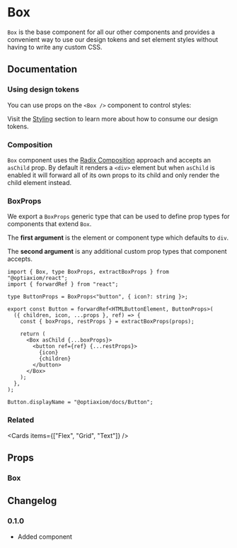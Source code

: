 
# Box

`Box` is the base component for all our other components and provides a convenient way to use our design tokens and set element styles without having to write any custom CSS.

<Links component="box" />

## Documentation

### Using design tokens

You can use props on the `<Box />` component to control styles:

<Demo component="styles/prop-usage" />

Visit the [Styling](/syling/) section to learn more about how to consume our design tokens.

### Composition

`Box` component uses the [Radix Composition](https://www.radix-ui.com/primitives/docs/guides/composition) approach and accepts an `asChild` prop. By default it renders a `<div>` element but when `asChild` is enabled it will forward all of its own props to its child and only render the child element instead.

<Demo component="box/composition-usage" />

### BoxProps

We export a `BoxProps` generic type that can be used to define prop types for components that extend `Box`.

The **first argument** is the element or component type which defaults to `div`.

The **second argument** is any additional custom prop types that component accepts.

```tsx
import { Box, type BoxProps, extractBoxProps } from "@optiaxiom/react";
import { forwardRef } from "react";

type ButtonProps = BoxProps<"button", { icon?: string }>;

export const Button = forwardRef<HTMLButtonElement, ButtonProps>(
  ({ children, icon, ...props }, ref) => {
    const { boxProps, restProps } = extractBoxProps(props);

    return (
      <Box asChild {...boxProps}>
        <button ref={ref} {...restProps}>
          {icon}
          {children}
        </button>
      </Box>
    );
  },
);

Button.displayName = "@optiaxiom/docs/Button";
```

### Related

<Cards items={["Flex", "Grid", "Text"]} />

## Props

### Box

<PropsTable component="Box" />

## Changelog

### 0.1.0

- Added component
